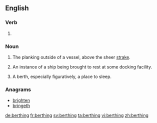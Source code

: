 ==English==

===Verb===
{{head|en}}

# {{present participle of|berth}}

===Noun===
{{en-noun}}

# {{context|obsolete|nautical|lang=en}} The planking outside of a vessel, above the sheer [[strake]].
# {{context|nautical|lang=en}} An instance of a ship being brought to rest at some docking facility.
# A berth, especially figuratively, a place to sleep.

===Anagrams===
* [[brighten#English|brighten]]
* [[bringeth#English|bringeth]]

[[de:berthing]]
[[fr:berthing]]
[[sv:berthing]]
[[ta:berthing]]
[[vi:berthing]]
[[zh:berthing]]